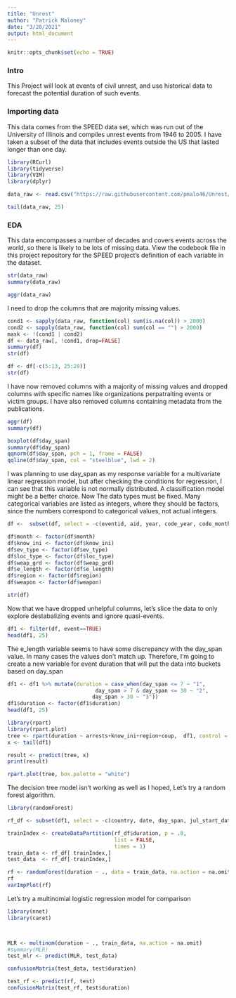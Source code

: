 ```yaml
---
title: "Unrest"
author: "Patrick Maloney"
date: "3/20/2021"
output: html_document
---
```


```r
knitr::opts_chunk$set(echo = TRUE)
```

### Intro

 This Project will look at events of civil unrest, and use historical data to forecast the potential duration of such events.

### Importing data

This data comes from the SPEED data set, which was run out of the University of Illinois and compiles unrest events from 1946 to 2005. I have taken a subset of the data that includes events outside the US that lasted longer than one day.

```r
library(RCurl)
library(tidyverse)
library(VIM)
library(dplyr)

data_raw <- read.csv("https://raw.githubusercontent.com/pmalo46/Unrest/main/civil-unrest-event-data-QueryResult.csv")

tail(data_raw, 25)

```


### EDA

This data encompasses a number of decades and covers events across the world, so there is likely to be lots of missing data. View the codebook file in this project  repository for the SPEED project's definition of each variable in the dataset.

```r
str(data_raw)
summary(data_raw)
```

```r
aggr(data_raw)
```

I need to drop the columns that are majority missing values. 

```r
cond1 <- sapply(data_raw, function(col) sum(is.na(col)) > 2000)
cond2 <- sapply(data_raw, function(col) sum(col == "") > 2000)
mask <- !(cond1 | cond2)
df <- data_raw[, !cond1, drop=FALSE]
summary(df)
str(df)
```

```r
df <- df[-c(5:13, 25:29)] 
str(df)
```

I have now removed columns with a majority of missing values and dropped columns with specific names like organizations perpatraiting events or victim groups. I have also removed columns containing metadata from the publications.

```r
aggr(df)
summary(df)
```

```r
boxplot(df$day_span)
summary(df$day_span)
qqnorm(df$day_span, pch = 1, frame = FALSE)
qqline(df$day_span, col = "steelblue", lwd = 2)
```

I was planning to use day_span as my response variable for a multivariate linear regression model, but after checking the conditions for regression, I can see that this variable is not normally distributed. A classification model might be a better choice. Now The data types must be fixed. Many categorical variables are listed as integers, where they should be factors, since the numbers correspond to categorical values, not actual integers.

```r
df <-  subset(df, select = -c(eventid, aid, year, code_year, code_month, code_day, code_date, gp3, gp4, gp7, gp8, ambig_wgt, from_eid, to_eid, pinpoint, date_typ, ctry_bias, quasi_event))

df$month <- factor(df$month)
df$know_ini <- factor(df$know_ini)
df$ev_type <- factor(df$ev_type)
df$loc_type <- factor(df$loc_type)
df$weap_grd <- factor(df$weap_grd)
df$e_length <- factor(df$e_length)
df$region <- factor(df$region)
df$weapon <- factor(df$weapon)

str(df)
```

Now that we have dropped unhelpful columns, let's slice the data to only explore destabalizing events and ignore quasi-events.

```r
df1 <- filter(df, event==TRUE)
head(df1, 25)

```

The e_length variable seems to have some discrepancy with the day_span value. In many cases the values don't match up. Therefore, I'm going to create a new variable for event duration that will put the data into buckets based on day_span

```r
df1 <- df1 %>% mutate(duration = case_when(day_span <= 7 ~ "1",
                            day_span > 7 & day_span <= 30 ~ "2", 
                           day_span > 30 ~ "3"))
df1$duration <- factor(df1$duration)
head(df1, 25)

```

```r
library(rpart)
library(rpart.plot)
tree <- rpart(duration ~ arrests+know_ini+region+coup,  df1, control = rpart.control(minsplit = 1, minbucket = 1, cp = 0.001))
x <- tail(df1)

result <- predict(tree, x)
print(result)
```


```r
rpart.plot(tree, box.palette = "white")
```


The decision tree model isn't working as well as I hoped, Let's try a random forest algorithm.

```r
library(randomForest)

rf_df <- subset(df1, select = -c(country, date, day_span, jul_start_date, jul_end_date, e_length))

trainIndex <- createDataPartition(rf_df$duration, p = .8, 
                                  list = FALSE, 
                                  times = 1)
train_data <- rf_df[ trainIndex,]
test_data  <- rf_df[-trainIndex,]

rf <- randomForest(duration ~ ., data = train_data, na.action = na.omit)
rf
varImpPlot(rf)
```


Let's try a multinomial logistic regression model for comparison

```r
library(nnet)
library(caret)



MLR <- multinom(duration ~ ., train_data, na.action = na.omit)
#summary(MLR)
test_mlr <- predict(MLR, test_data)

confusionMatrix(test_data, test$duration)
```
```r
test_rf <- predict(rf, test)
confusionMatrix(test_rf, test$duration)
```

